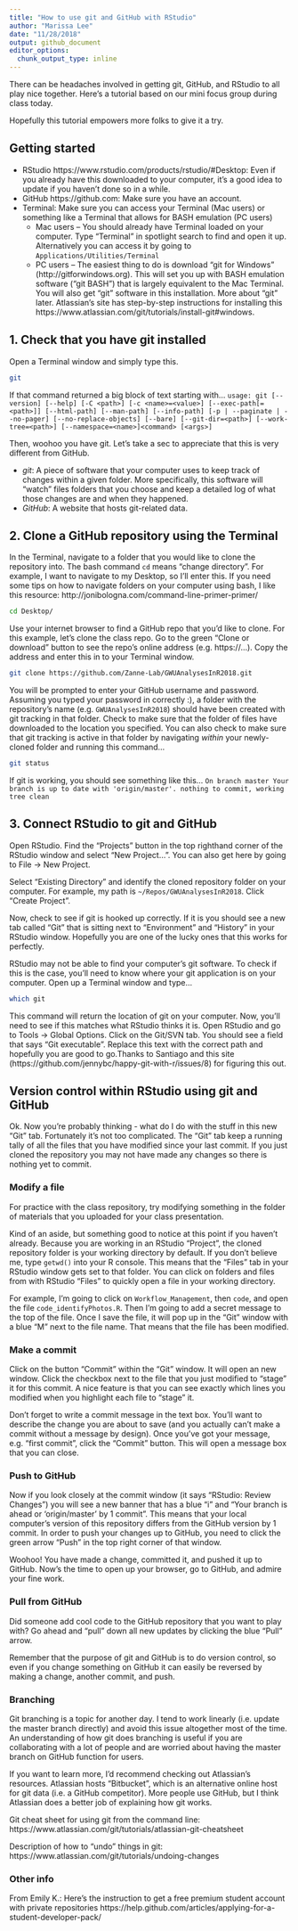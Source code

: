 ```yaml
---
title: "How to use git and GitHub with RStudio"
author: "Marissa Lee"
date: "11/28/2018"
output: github_document
editor_options: 
  chunk_output_type: inline
---
```


There can be headaches involved in getting git, GitHub, and RStudio to all play nice together. Here's a tutorial based on our mini focus group during class today.

Hopefully this tutorial empowers more folks to give it a try.

## Getting started

- RStudio https://www.rstudio.com/products/rstudio/#Desktop: Even if you already have this downloaded to your computer, it's a good idea to update if you haven't done so in a while.
- GitHub https://github.com: Make sure you have an account.
- Terminal: Make sure you can access your Terminal (Mac users) or something like a Terminal that allows for BASH emulation (PC users)
    - Mac users -- You should already have Terminal loaded on your computer. Type "Terminal" in spotlight search to find and open it up. Alternatively you can access it by going to `Applications/Utilities/Terminal`
    - PC users -- The easiest thing to do is download "git for Windows" (http://gitforwindows.org). This will set you up with BASH emulation software ("git BASH") that is largely equivalent to the Mac Terminal. You will also get "git" software in this installation. More about "git" later. Atlassian's site has step-by-step instructions for installing this https://www.atlassian.com/git/tutorials/install-git#windows.
  
## 1. Check that you have git installed

Open a Terminal window and simply type this.
```bash
git
```

If that command returned a big block of text starting with...
`usage: git [--version] [--help] [-C <path>] [-c <name>=<value>] [--exec-path[=<path>]] [--html-path] [--man-path] [--info-path] [-p | --paginate | --no-pager] [--no-replace-objects] [--bare] [--git-dir=<path>] [--work-tree=<path>] [--namespace=<name>]<command> [<args>]`

Then, woohoo you have git. Let's take a sec to appreciate that this is very different from GitHub. 

- *git*: A piece of software that your computer uses to keep track of changes within a given folder. More specifically, this software will "watch" files folders that you choose and keep a detailed log of what those changes are and when they happened.
- *GitHub*: A website that hosts git-related data.


## 2. Clone a GitHub repository using the Terminal

In the Terminal, navigate to a folder that you would like to clone the repository into. The bash command `cd` means "change directory". For example, I want to navigate to my Desktop, so I'll enter this. If you need some tips on how to navigate folders on your computer using bash, I like this resource: http://jonibologna.com/command-line-primer-primer/
```bash
cd Desktop/
```

Use your internet browser to find a GitHub repo that you'd like to clone. For this example, let's clone the class repo. Go to the green "Clone or download" button to see the repo's online address (e.g. https://...). Copy the address and enter this in to your Terminal window.
```bash
git clone https://github.com/Zanne-Lab/GWUAnalysesInR2018.git
```

You will be prompted to enter your GitHub username and password.
Assuming you typed your password in correctly :), a folder with the repository's name (e.g. `GWUAnalysesInR2018`) should have been created with git tracking in that folder.  Check to make sure that the folder of files have downloaded to the location you specified. You can also check to make sure that git tracking is active in that folder by navigating *within* your newly-cloned folder and running this command...
```bash
git status
```

If git is working, you should see something like this...
`On branch master Your branch is up to date with 'origin/master'. nothing to commit, working tree clean`

## 3. Connect RStudio to git and GitHub

Open RStudio. Find the "Projects" button in the top righthand corner of the RStudio window and select "New Project...". You can also get here by going to File -> New Project.

Select "Existing Directory" and identify the cloned repository folder on your computer. For example, my path is `~/Repos/GWUAnalysesInR2018`. Click "Create Project".

Now, check to see if git is hooked up correctly. If it is you should see a new tab called "Git" that is sitting next to "Environment" and "History" in your RStudio window. Hopefully you are one of the lucky ones that this works for perfectly. 

RStudio may not be able to find your computer's git software. To check if this is the case, you'll need to know where your git application is on your computer. Open up a Terminal window and type...
```bash
which git
```

This command will return the location of git on your computer. Now, you'll need to see if this matches what RStudio thinks it is. Open RStudio and go to Tools -> Global Options. Click on the Git/SVN tab. You should see a field that says "Git executable". Replace this text with the correct path and hopefully you are good to go.Thanks to Santiago and this site (https://github.com/jennybc/happy-git-with-r/issues/8) for figuring this out.

## Version control within RStudio using git and GitHub

Ok. Now you're probably thinking - what do I do with the stuff in this new "Git" tab. Fortunately it's not too complicated. The "Git" tab keep a running tally of all the files that you have modified since your last commit. If you just cloned the repository you may not have made any changes so there is nothing yet to commit.

### Modify a file

For practice with the class repository, try modifying something in the folder of materials that you uploaded for your class presentation. 

Kind of an aside, but something good to notice at this point if you haven't already. Because you are working in an RStudio "Project", the cloned repository folder is your working directory by default. If you don't believe me, type `getwd()` into your R console. This means that the "Files" tab in your RStudio window gets set to that folder. You can click on folders and files from with RStudio "Files" to quickly open a file in your working directory.

For example, I'm going to click on `Workflow_Management`, then `code`, and open the file `code_identifyPhotos.R`. Then I'm going to add a secret message to the top of the file. Once I save the file, it will pop up in the "Git" window with a blue "M" next to the file name.  That means that the file has been modified.

### Make a commit

Click on the button "Commit" within the "Git" window. It will open an new window. Click the checkbox next to the file that you just modified to "stage" it for this commit. A nice feature is that you can see exactly which lines you modified when you highlight each file to "stage" it. 

Don't forget to write a commit message in the text box. You'll want to describe the change you are about to save (and you actually can't make a commit without a message by design). Once you've got your message, e.g. "first commit", click the "Commit" button. This will open a message box that you can close.

### Push to GitHub

Now if you look closely at the commit window (it says "RStudio: Review Changes") you will see a new banner that has a blue "i" and "Your branch is ahead or 'origin/master' by 1 commit". This means that your local computer's version of this repository differs from the GitHub version by 1 commit.  In order to push your changes up to GitHub, you need to click the green arrow "Push" in the top right corner of that window.

Woohoo! You have made a change, committed it, and pushed it up to GitHub. Now's the time to open up your browser, go to GitHub, and admire your fine work.

### Pull from GitHub

Did someone add cool code to the GitHub repository that you want to play with? Go ahead and "pull" down all new updates by clicking the blue "Pull" arrow.

Remember that the purpose of git and GitHub is to do version control, so even if you change something on GitHub it can easily be reversed by making a change, another commit, and push.

### Branching

Git branching is a topic for another day.  I tend to work linearly (i.e. update the master branch directly) and avoid this issue altogether most of the time. An understanding of how git does branching is useful if you are collaborating with a lot of people and are worried about having the master branch on GitHub function for users. 

If you want to learn more, I'd recommend checking out Atlassian's resources. Atlassian hosts "Bitbucket", which is an alternative online host for git data (i.e. a GitHub competitor). More people use GitHub, but I think Atlassian does a better job of explaining how git works.

Git cheat sheet for using git from the command line: https://www.atlassian.com/git/tutorials/atlassian-git-cheatsheet

Description of how to "undo" things in git:
https://www.atlassian.com/git/tutorials/undoing-changes

### Other info

From Emily K.:
Here's the instruction to get a free premium student account with private repositories https://help.github.com/articles/applying-for-a-student-developer-pack/







